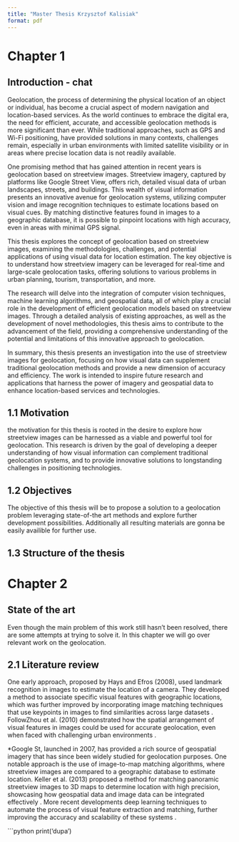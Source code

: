 ```yaml
---
title: "Master Thesis Krzysztof Kalisiak"
format: pdf
---
```


# Chapter 1

## Introduction - chat

Geolocation, the process of determining the physical location of an object or individual, has become a crucial aspect of modern navigation and location-based services. As the world continues to embrace the digital era, the need for efficient, accurate, and accessible geolocation methods is more significant than ever. While traditional approaches, such as GPS and Wi-Fi positioning, have provided solutions in many contexts, challenges remain, especially in urban environments with limited satellite visibility or in areas where precise location data is not readily available.

One promising method that has gained attention in recent years is geolocation based on streetview images. Streetview imagery, captured by platforms like Google Street View, offers rich, detailed visual data of urban landscapes, streets, and buildings. This wealth of visual information presents an innovative avenue for geolocation systems, utilizing computer vision and image recognition techniques to estimate locations based on visual cues. By matching distinctive features found in images to a geographic database, it is possible to pinpoint locations with high accuracy, even in areas with minimal GPS signal.

This thesis explores the concept of geolocation based on streetview images, examining the methodologies, challenges, and potential applications of using visual data for location estimation. The key objective is to understand how streetview imagery can be leveraged for real-time and large-scale geolocation tasks, offering solutions to various problems in urban planning, tourism, transportation, and more.

The research will delve into the integration of computer vision techniques, machine learning algorithms, and geospatial data, all of which play a crucial role in the development of efficient geolocation models based on streetview images. Through a detailed analysis of existing approaches, as well as the development of novel methodologies, this thesis aims to contribute to the advancement of the field, providing a comprehensive understanding of the potential and limitations of this innovative approach to geolocation.

In summary, this thesis presents an investigation into the use of streetview images for geolocation, focusing on how visual data can supplement traditional geolocation methods and provide a new dimension of accuracy and efficiency. The work is intended to inspire future research and applications that harness the power of imagery and geospatial data to enhance location-based services and technologies.

## 1.1 Motivation

the motivation for this thesis is rooted in the desire to explore how streetview images can be harnessed as a viable and powerful tool for geolocation. This research is driven by the goal of developing a deeper understanding of how visual information can complement traditional geolocation systems, and to provide innovative solutions to longstanding challenges in positioning technologies.

## 1.2 Objectives

The objective of this thesis will be to propose a solution to a geolocation problem leveraging state-of-the art methods and explore further development possibilities. Additionally all resulting materials are gonna be easily availible for further use.

## 1.3 Structure of the thesis

# Chapter 2

## State of the art

Even though the main problem of this work still hasn’t been resolved, there are some
attempts at trying to solve it. In this chapter we will go over relevant work on the geolocation.

## 2.1 Literature review

One early approach, proposed by Hays and Efros (2008), used landmark recognition in images to estimate the location of a camera. They developed a method to associate specific visual features with geographic locations, which was further improved by incorporating image matching techniques that use keypoints in images to find similarities across large datasets . FollowZhou et al. (2010) demonstrated how the spatial arrangement of visual features in images could be used for accurate geolocation, even when faced with challenging urban environments .

*Google St, launched in 2007, has provided a rich source of geospatial imagery that has since been widely studied for geolocation purposes. One notable approach is the use of image-to-map matching algorithms, where streetview images are compared to a geographic database to estimate location. Keller et al. (2013) proposed a method for matching panoramic streetview images to 3D maps to determine location with high precision, showcasing how geospatial data and image data can be integrated effectively . More recent developments deep learning techniques to automate the process of visual feature extraction and matching, further improving the accuracy and scalability of these systems .

```python
print('dupa')
